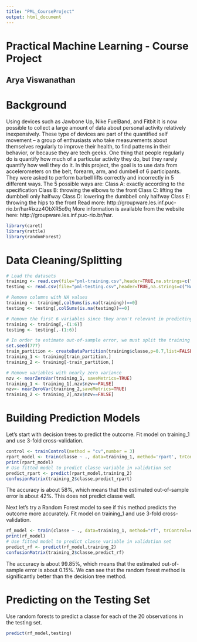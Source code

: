 ```yaml
---
title: "PML_CourseProject"
output: html_document
---
```


# Practical Machine Learning - Course Project
## Arya Viswanathan

# Background
Using devices such as Jawbone Up, Nike FuelBand, and Fitbit it is now possible to collect a large amount of data about personal activity relatively inexpensively. These type of devices are part of the quantified self movement – a group of enthusiasts who take measurements about themselves regularly to improve their health, to find patterns in their behavior, or because they are tech geeks. One thing that people regularly do is quantify how much of a particular activity they do, but they rarely quantify how well they do it. In this project, the goal is to use data from accelerometers on the belt, forearm, arm, and dumbell of 6 participants. They were asked to perform barbell lifts correctly and incorrectly in 5 different ways. The 5 possible ways are:
Class A: exactly according to the specification
Class B: throwing the elbows to the front
Class C: lifting the dumbbell only halfway
Class D: lowering the dumbbell only halfway
Class E: throwing the hips to the front
Read more: http://groupware.les.inf.puc-rio.br/har#ixzz4ObXR5o9q
More information is available from the website here: http://groupware.les.inf.puc-rio.br/har.

```r
library(caret)
library(rattle)
library(randomForest)
```

# Data Cleaning/Splitting
```r
# Load the datasets
training <- read.csv(file="pml-training.csv",header=TRUE,na.strings=c("NA",""))
testing <- read.csv(file="pml-testing.csv",header=TRUE,na.strings=c("NA",""))

# Remove columns with NA values
training <- training[,colSums(is.na(training))==0]
testing <- testing[,colSums(is.na(testing))==0]

# Remove the first 6 variables since they aren't relevant in predicting the outcome of classe.
training <- training[,-(1:6)]
testing <- testing[,-(1:6)]

# In order to estimate out-of-sample error, we must split the training set into 2 sets: 1) a smaller training set and 2) a validation set.
set.seed(777)
train_partition <- createDataPartition(training$classe,p=0.7,list=FALSE)
training_1 <- training[train_partition,]
training_2 <- training[-train_partition,]

# Remove variables with nearly zero variance
nzv <- nearZeroVar(training_1, saveMetrics=TRUE)
training_1 <- training_1[,nzv$nzv==FALSE]
nzv<- nearZeroVar(training_2,saveMetrics=TRUE)
training_2 <- training_2[,nzv$nzv==FALSE]
```

# Building Prediction Models
Let's start with decision trees to predict the outcome. Fit model on training_1 and use 3-fold cross-validation.
```r
control <- trainControl(method = "cv",number = 3)
rpart_model <- train(classe ~ ., data=training_1, method='rpart', trControl=control)
print(rpart_model)
# Use fitted model to predict classe variable in validation set
predict_rpart <- predict(rpart_model,training_2)
confusionMatrix(training_2$classe,predict_rpart)
```
The accuracy is about 58%, which means that the estimated out-of-sample error is about 42%. This does not predict classe well.

Next let's try a Random Forest model to see if this method predicts the outcome more accurately. Fit model on training_1 and use 3-fold cross-validation.
```r
rf_model <- train(classe ~ ., data=training_1, method="rf", trControl=control)
print(rf_model)
# Use fitted model to predict classe variable in validation set
predict_rf <- predict(rf_model,training_2)
confusionMatrix(training_2$classe,predict_rf)
```
The accuracy is about 99.85%, which means that the estimated out-of-sample error is about 0.15%. We can see that the random forest method is significantly better than the decision tree method.

# Predicting on the Testing Set
Use random forests to predict a classe for each of the 20 observations in the testing set.
```r
predict(rf_model,testing)
```